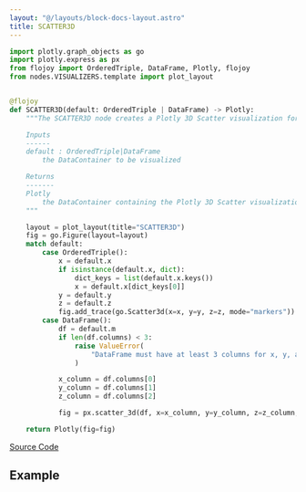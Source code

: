 ```yaml
---
layout: "@/layouts/block-docs-layout.astro"
title: SCATTER3D
---
```



<PythonDocsDisplay docstring={docstring} />

```python
import plotly.graph_objects as go
import plotly.express as px
from flojoy import OrderedTriple, DataFrame, Plotly, flojoy
from nodes.VISUALIZERS.template import plot_layout


@flojoy
def SCATTER3D(default: OrderedTriple | DataFrame) -> Plotly:
    """The SCATTER3D node creates a Plotly 3D Scatter visualization for a given input DataContainer.

    Inputs
    ------
    default : OrderedTriple|DataFrame
        the DataContainer to be visualized

    Returns
    -------
    Plotly
        the DataContainer containing the Plotly 3D Scatter visualization
    """

    layout = plot_layout(title="SCATTER3D")
    fig = go.Figure(layout=layout)
    match default:
        case OrderedTriple():
            x = default.x
            if isinstance(default.x, dict):
                dict_keys = list(default.x.keys())
                x = default.x[dict_keys[0]]
            y = default.y
            z = default.z
            fig.add_trace(go.Scatter3d(x=x, y=y, z=z, mode="markers"))
        case DataFrame():
            df = default.m
            if len(df.columns) < 3:
                raise ValueError(
                    "DataFrame must have at least 3 columns for x, y, and z coordinates."
                )

            x_column = df.columns[0]
            y_column = df.columns[1]
            z_column = df.columns[2]

            fig = px.scatter_3d(df, x=x_column, y=y_column, z=z_column, color=z_column)

    return Plotly(fig=fig)

```

[Source Code](https://github.com/flojoy-ai/blocks/blob/main/blocks/VISUALIZERS/PLOTLY/SCATTER3D/SCATTER3D.py)

## Example
